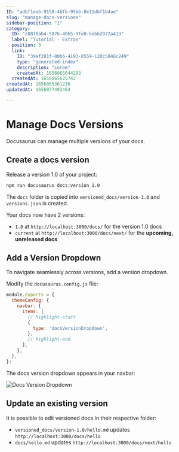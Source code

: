 ```yaml
---
ID: "adbf1eeb-9158-46fb-95bb-8e11dbf1b4ae"
slug: "manage-docs-versions"
sidebar-position: "1"
category:
  ID: "c08f0ab4-5876-40b5-9fe8-bebb2072a413"
  label: "Tutorial - Extras"
  position: 3
  link:
    ID: "39af281f-80b6-4193-8559-120c5846c249"
    type: "generated-index"
    description: "Lorem"
    createdAt: 1656065644293
  createdAt: 1656065625742
createdAt: 1656065361236
updatedAt: 1656077493484

---
```

# Manage Docs Versions

Docusaurus can manage multiple versions of your docs.

## Create a docs version

Release a version 1.0 of your project:

```bash
npm run docusaurus docs:version 1.0
```

The `docs` folder is copied into `versioned_docs/version-1.0` and `versions.json` is created.

Your docs now have 2 versions:

- `1.0` at `http://localhost:3000/docs/` for the version 1.0 docs
- `current` at `http://localhost:3000/docs/next/` for the **upcoming, unreleased docs**

## Add a Version Dropdown

To navigate seamlessly across versions, add a version dropdown.

Modify the `docusaurus.config.js` file:

```js title="docusaurus.config.js"
module.exports = {
  themeConfig: {
    navbar: {
      items: [
        // highlight-start
        {
          type: 'docsVersionDropdown',
        },
        // highlight-end
      ],
    },
  },
};
```

The docs version dropdown appears in your navbar:

![Docs Version Dropdown](../static/img/1656077058280_docsVersionDropdown.png
)

## Update an existing version

It is possible to edit versioned docs in their respective folder:

- `versioned_docs/version-1.0/hello.md` updates `http://localhost:3000/docs/hello`
- `docs/hello.md` updates `http://localhost:3000/docs/next/hello`
